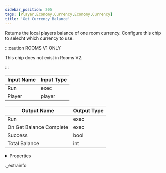 ```yaml
---
sidebar_position: 205
tags: [Player,Economy,Currency,Economy,Currency]
title: 'Get Currency Balance'
---
```


Returns the local players balance of one room currency. Configure this chip to selecht which currency to use.

:::caution ROOMS V1 ONLY
    
This chip does not exist in Rooms V2.

:::


<IChip uuid="a4b0c860-e7f0-4abf-ad7c-9be1805c3d01" />

| Input Name | Input Type |
|-----------|-----------|
| Run | exec |
| Player | player |

| Output Name | Output Type |
|-----------|-----------|
| Run | exec |
| On Get Balance Complete | exec |
| Success | bool |
| Total Balance | int |


<details>
  <summary>Properties</summary>
  <div>
    <div>
    <table>
      <thead>
        <tr>
          <th>Room availability:</th>
          <th>Rooms V1 only</th>
        </tr>
        <tr>
          <th>Is beta required?</th>
          <th>No</th>
        </tr>
        <tr>
          <th>Is this chip a trolling risk?</th>
          <th>No</th>
        </tr>
        <tr>
          <th>Is this chip a role assignment risk?</th>
          <th>No</th>
        </tr>
        <tr>
          <th>Chip UUID</th>
          <th>a4b0c860-e7f0-4abf-ad7c-9be1805c3d01</th>
        </tr>
      </thead>
    </table>
    </div>
  </div>
</details>

._extrainfo